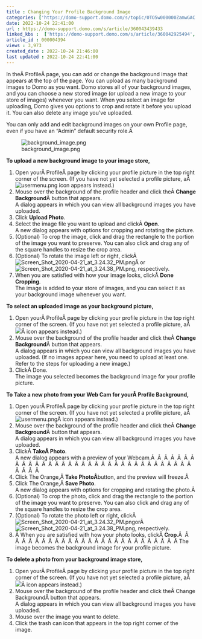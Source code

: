 ```yaml
---
title : Changing Your Profile Background Image
categories: ['https://domo-support.domo.com/s/topic/0TO5w000000ZamwGAC']
date: 2022-10-24 22:41:00
url : https://domo-support.domo.com/s/article/360043439433
linked_kbs :  ['https://domo-support.domo.com/s/article/360042925494', 'https://domo-support.domo.com/s/knowledge-base', 'https://domo-support.domo.com/s/article/360043429953', 'https://domo-support.domo.com/s/article/360043429933', 'https://domo-support.domo.com/s/article/360043429693', 'https://domo-support.domo.com/s/topic/0TO5w000000ZamwGAC', 'https://domo-support.domo.com/s/article/360043439433', 'https://domo-support.domo.com/s/article/360043429913']
article_id : 000004394
views : 3,973
created_date : 2022-10-24 21:46:00
last updated : 2022-10-24 22:41:00
---
```




In theÂ ProfileÂ page, you can add or change the background image that appears at the top of the page. You can upload as many background images to Domo as you want. Domo stores all of your background images, and you can choose a new stored image (or upload a new image to your store of images) whenever you want. When you select an image for uploading, Domo gives you options to crop and rotate it before you upload it. You can also delete any image you've uploaded.


You can only add and edit background images on your own Profile page, even if you have an "Admin" default security role.Â 


![background_image.png](background_image.png)


**To upload a new background image to your image store,**


1. Open yourÂ ProfileÂ page by clicking your profile picture in the top right corner of the screen. (If you have not yet selected a profile picture, aÂ ![usermenu.png](usermenu.png) icon appears instead.)
2. Mouse over the background of the profile header and click theÂ **Change Background**Â button that appears.  
 A dialog appears in which you can view all background images you have uploaded.
3. Click **Upload Photo**.
4. Select the image file you want to upload and clickÂ **Open**.  
 A new dialog appears with options for cropping and rotating the picture.
5. (Optional) To crop the image, click and drag the rectangle to the portion of the image you want to preserve. You can also click and drag any of the square handles to resize the crop area.
6. (Optional) To rotate the image left or right, clickÂ ![Screen_Shot_2020-04-21_at_3.24.32_PM.png](Screen_Shot_2020-04-21_at_3.24.32_PM.png)Â or ![Screen_Shot_2020-04-21_at_3.24.38_PM.png](Screen_Shot_2020-04-21_at_3.24.38_PM.png), respectively.
7. When you are satisfied with how your image looks, clickÂ **Done Cropping**.  
 The image is added to your store of images, and you can select it as your background image whenever you want.


**To select an uploaded image as your background picture,**


1. Open yourÂ ProfileÂ page by clicking your profile picture in the top right corner of the screen. (If you have not yet selected a profile picture, aÂ ![](usermenu.png)Â icon appears instead.)
2. Mouse over the background of the profile header and click theÂ **Change Background**Â button that appears.  
 A dialog appears in which you can view all background images you have uploaded. (If no images appear here, you need to upload at least one. Refer to the steps for uploading a new image.)
3. ClickÂ Done.  
 The image you selected becomes the background image for your profile picture.


**To Take a new photo from your Web Cam for yourÂ Profile Background,**


1. Open yourÂ ProfileÂ page by clicking your profile picture in the top right corner of the screen. (If you have not yet selected a profile picture, aÂ ![usermenu.png](usermenu.png)Â icon appears instead.)
2. Mouse over the background of the profile header and click theÂ **Change Background**Â button that appears.  
 A dialog appears in which you can view all background images you have uploaded.
3. ClickÂ **Take****Â Photo**.  
A new dialog appears with a preview of your Webcam.Â  Â  Â  Â  Â  Â  Â  Â  Â  Â  Â  Â  Â  Â  Â  Â  Â  Â  Â  Â  Â  Â  Â  Â  Â  Â  Â  Â  Â  Â  Â  Â  Â  Â  Â  Â  Â  Â
4. Click The Orange,Â **Take PhotoÂ**button, and the preview will freeze.Â
5. Click The Orange,Â **Save Photo**.  
A new dialog appears with options for cropping and rotating the photo.Â
6. (Optional) To crop the photo, click and drag the rectangle to the portion of the image you want to preserve. You can also click and drag any of the square handles to resize the crop area.
7. (Optional) To rotate the photo left or right, clickÂ ![Screen_Shot_2020-04-21_at_3.24.32_PM.png](Screen_Shot_2020-04-21_at_3.24.32_PM.png)orÂ ![Screen_Shot_2020-04-21_at_3.24.38_PM.png](Screen_Shot_2020-04-21_at_3.24.38_PM.png), respectively.
8. Â When you are satisfied with how your photo looks, clickÂ **Crop**.Â  Â  Â  Â  Â  Â  Â  Â  Â  Â  Â  Â  Â  Â  Â  Â  Â  Â  Â  Â  Â  Â  Â  Â  Â  Â  Â The image becomes the background image for your profile picture.


**To delete a photo from your background image store,**


1. Open yourÂ ProfileÂ page by clicking your profile picture in the top right corner of the screen. (If you have not yet selected a profile picture, aÂ ![](usermenu.png)Â icon appears instead.)
2. Mouse over the background of the profile header and click theÂ Change BackgroundÂ button that appears.  
 A dialog appears in which you can view all background images you have uploaded.
3. Mouse over the image you want to delete.
4. Click the trash can icon that appears in the top right corner of the image.